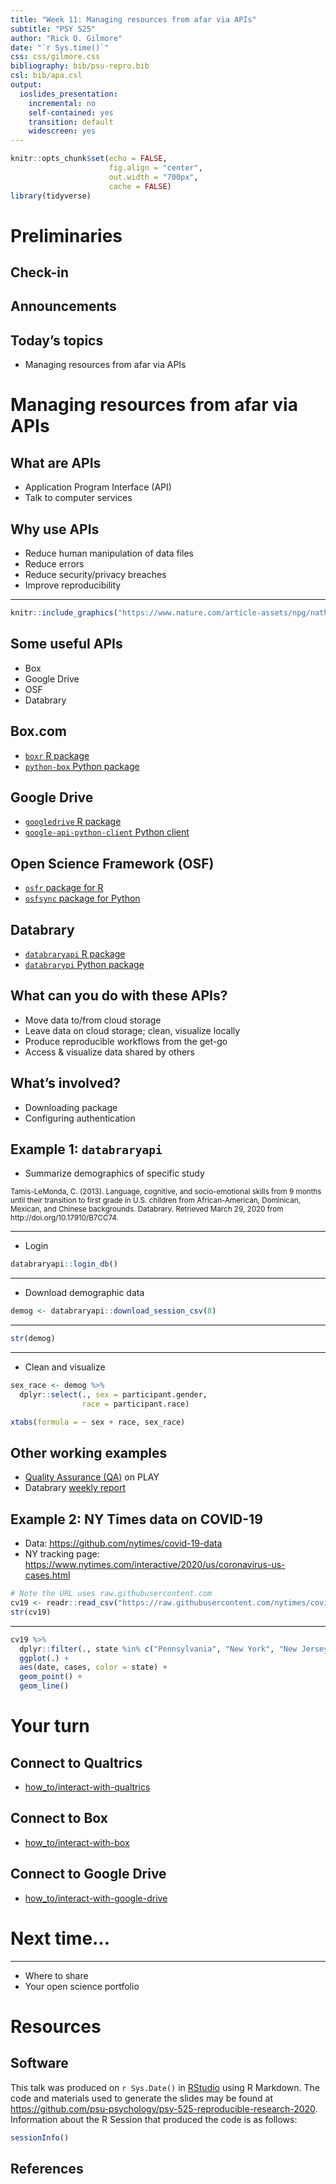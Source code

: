 ```yaml
---
title: "Week 11: Managing resources from afar via APIs"
subtitle: "PSY 525"
author: "Rick O. Gilmore"
date: "`r Sys.time()`"
css: css/gilmore.css
bibliography: bib/psu-repro.bib
csl: bib/apa.csl
output:
  ioslides_presentation:
    incremental: no
    self-contained: yes
    transition: default
    widescreen: yes
---
```


```r
knitr::opts_chunk$set(echo = FALSE, 
                      fig.align = "center",
                      out.width = "700px",
                      cache = FALSE)
library(tidyverse)
```

<!-- Scrolling slides -->
<!-- http://stackoverflow.com/q/38260799 -->
<style>
slides > slide { overflow: scroll; }
slides > slide:not(.nobackground):before {
  background: none;
  }
slides > slide:not(.nobackground):after {
  content: '';
  background: none;
  }
}
</style>

# Preliminaries

## Check-in

## Announcements

## Today's topics

- Managing resources from afar via APIs 

# Managing resources from afar via APIs

## What are APIs

- Application Program Interface (API)
- Talk to computer services

## Why use APIs

- Reduce human manipulation of data files
- Reduce errors
- Reduce security/privacy breaches
- Improve reproducibility

---

```r
knitr::include_graphics("https://www.nature.com/article-assets/npg/nathumbehav/2017/s41562-016-0021/images_hires/w926/s41562-016-0021-f1.jpg")
```

## Some useful APIs

- Box
- Google Drive
- OSF
- Databrary

## Box.com

- [`boxr` R package](https://r-box.github.io/boxr/)
- [`python-box` Python package](https://pypi.org/project/python-box/)

## Google Drive

- [`googledrive` R package](https://googledrive.tidyverse.org/)
- [`google-api-python-client` Python client](https://github.com/googleapis/google-api-python-client)

## Open Science Framework (OSF)

- [`osfr` package for R](https://github.com/ropensci/osfr)
- [`osfsync` package for Python](https://github.com/osfclient/osfclient)

## Databrary

- [`databraryapi` R package](https://github.com/PLAY-behaviorome/databraryapi)
- [`databrarypi` Python package](https://github.com/PLAY-behaviorome/databrarypi)

## What can you do with these APIs?

- Move data to/from cloud storage
- Leave data on cloud storage; clean, visualize locally
- Produce reproducible workflows from the get-go
- Access & visualize data shared by others

## What's involved?

- Downloading package
- Configuring authentication

## Example 1: `databraryapi`

- Summarize demographics of specific study

<small>
Tamis-LeMonda, C. (2013). Language, cognitive, and socio-emotional skills from 9 months until their transition to first grade in U.S. children from African-American, Dominican, Mexican, and Chinese backgrounds. Databrary. Retrieved March 29, 2020 from http://doi.org/10.17910/B7CC74.
</small>

---

- Login

```r
databraryapi::login_db()
```

---

- Download demographic data

```r
demog <- databraryapi::download_session_csv(8)
```

---

```r
str(demog)
```

---

- Clean and visualize

```r
sex_race <- demog %>%
  dplyr::select(., sex = participant.gender,
                race = participant.race)

xtabs(formula = ~ sex + race, sex_race)
```

## Other working examples

- [Quality Assurance (QA)](https://github.com/PLAY-behaviorome/workflow/tree/master/session_qa_reports) on PLAY
- Databrary [weekly report](https://gilmore-lab.github.io/databrary-analytics/weekly/databrary_weekly_report.html)

## Example 2: NY Times data on COVID-19

- Data: <https://github.com/nytimes/covid-19-data>
- NY tracking page: <https://www.nytimes.com/interactive/2020/us/coronavirus-us-cases.html>

```r
# Note the URL uses raw.githubusercontent.com
cv19 <- readr::read_csv("https://raw.githubusercontent.com/nytimes/covid-19-data/master/us-states.csv")
str(cv19)
```

---

```r
cv19 %>%
  dplyr::filter(., state %in% c("Pennsylvania", "New York", "New Jersey", "Maryland", "Ohio", "West Virginia", "Delaware")) %>%
  ggplot(.) +
  aes(date, cases, color = state) +
  geom_point() +
  geom_line()
```

# Your turn

## Connect to Qualtrics

- [how_to/interact-with-qualtrics](../how_to/interact-with-qualtrics.html)

## Connect to Box

- [how_to/interact-with-box](../how_to/interact-with-box.html)

## Connect to Google Drive

- [how_to/interact-with-google-drive](../how_to/interact-with-google-drive.html)

# Next time...

---

- Where to share
- Your open science portfolio

# Resources

## Software

This talk was produced on `r Sys.Date()` in [RStudio](http://rstudio.com) using R Markdown.
The code and materials used to generate the slides may be found at <https://github.com/psu-psychology/psy-525-reproducible-research-2020>.
Information about the R Session that produced the code is as follows:
```r
sessionInfo()
```

## References